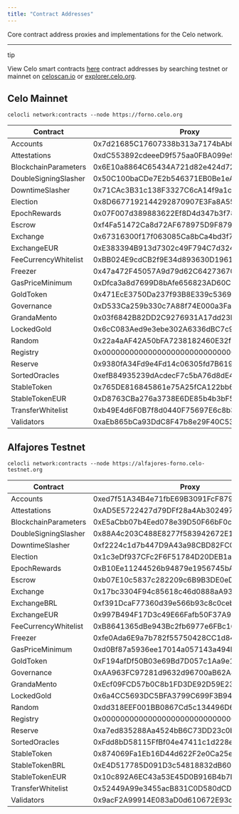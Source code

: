 ```yaml
---
title: "Contract Addresses"
---
```


Core contract address proxies and implementations for the Celo network.

---

tip

View Celo smart contracts [here](https://github.com/celo-org/celo-monorepo/tree/master/packages/protocol/contracts) contract addresses by searching testnet or mainnet on [celoscan.io](https://celoscan.io/) or [explorer.celo.org](https://explorer.celo.org/).

## Celo Mainnet[](#celo-mainnet "Direct link to heading")

```
celocli network:contracts --node https://forno.celo.org

```

| Contract             | Proxy                                      | Implementation                             |
| -------------------- | ------------------------------------------ | ------------------------------------------ |
| Accounts             | 0x7d21685C17607338b313a7174bAb6620baD0aaB7 | 0xd0C0183682102C2a84f37e8C90063A25cCe044fF |
| Attestations         | 0xdC553892cdeeeD9f575aa0FBA099e5847fd88D20 | 0x1EC3366D384ee7996F2F70B67A65C5d54Ce96040 |
| BlockchainParameters | 0x6E10a8864C65434A721d82e424d727326F9d5Bfa | 0xDEfbc89482cd36B98d1b506Cc56Dd2AF74217955 |
| DoubleSigningSlasher | 0x50C100baCDe7E2b546371EB0Be1eACcf0A6772ec | 0x4Bb82B5862Beb483Fdb762EC4A6cB60953568A12 |
| DowntimeSlasher      | 0x71CAc3B31c138F3327C6cA14f9a1c8d752463fDd | 0x9ebB6A46149a43C9D1B12EfdC068b969eCA7246F |
| Election             | 0x8D6677192144292870907E3Fa8A5527fE55A7ff6 | 0xAaa9CB9f0afCc60d8fb21F82D5D47c4557924115 |
| EpochRewards         | 0x07F007d389883622Ef8D4d347b3f78007f28d8b7 | 0x563BA8Ed56bd32a964831aB6AfF1E53238177eDA |
| Escrow               | 0xf4Fa51472Ca8d72AF678975D9F8795A504E7ada5 | 0x7C98cc3Ad12058E8E37160Fb72f8ff557d742a54 |
| Exchange             | 0x67316300f17f063085Ca8bCa4bd3f7a5a3C66275 | 0xEDF3F7e01037e4583de2659C5e243621Ea2501A4 |
| ExchangeEUR          | 0xE383394B913d7302c49F794C7d3243c429d53D1d | 0x622833AB6E9501C9072d2c706c60AaB5Ff0234d9 |
| FeeCurrencyWhitelist | 0xBB024E9cdCB2f9E34d893630D19611B8A5381b3c | 0xc301efebAe9c517eA81f87d2CF2Ff0A87caaBc83 |
| Freezer              | 0x47a472F45057A9d79d62C6427367016409f4fF5A | 0xa79cDb272799175A118A4Ce49ceCBF3eC86649e6 |
| GasPriceMinimum      | 0xDfca3a8d7699D8bAfe656823AD60C17cb8270ECC | 0x7C4194dF1Dbdb5ca737B7d457bB00176f8A52361 |
| GoldToken            | 0x471EcE3750Da237f93B8E339c536989b8978a438 | 0x4DdeB8F7041aB3260c6ec5Afb6FEab0650F4ABB4 |
| Governance           | 0xD533Ca259b330c7A88f74E000a3FaEa2d63B7972 | 0xe6F77e6c1Df6Aea40923659C0415d82119F34882 |
| GrandaMento          | 0x03f6842B82DD2C9276931A17dd23D73C16454a49 | 0x5B2C9E7932B08D8F2Ce70ef9E5c98528256f9aB4 |
| LockedGold           | 0x6cC083Aed9e3ebe302A6336dBC7c921C9f03349E | 0x6B51e3BD4E1E8Df315766F93499B42978B110CEa |
| Random               | 0x22a4aAF42A50bFA7238182460E32f15859c93dfe | 0xE43ea9C641a2af9959CaEEe54aDB089F65457028 |
| Registry             | 0x000000000000000000000000000000000000ce10 | 0x203fdf86A00999107Df531fa00b4bA81d674cb66 |
| Reserve              | 0x9380fA34Fd9e4Fd14c06305fd7B6199089eD4eb9 | 0xc683e6f77B58D814B31F8661331EbDf63785D607 |
| SortedOracles        | 0xefB84935239dAcdecF7c5bA76d8dE40b077B7b33 | 0xaf5D514bB94023C9Af979821F59A5Eecde0986EF |
| StableToken          | 0x765DE816845861e75A25fCA122bb6898B8B1282a | 0x18E6BFDc909063F7445E410a5495264619495bCB |
| StableTokenEUR       | 0xD8763CBa276a3738E6DE85b4b3bF5FDed6D6cA73 | 0x09933e89986FeA776C3Be3556dBF9BA23c240bB3 |
| TransferWhitelist    | 0xb49E4d6F0B7f8d0440F75697E6c8b37E09178BCF |                                            |
| Validators           | 0xaEb865bCa93DdC8F47b8e29F40C5399cE34d0C58 | 0x8dF7ad6a1870766BBC9F0b8C38F8Db73126d2ddc |

## Alfajores Testnet[](#alfajores-testnet "Direct link to heading")

```
celocli network:contracts --node https://alfajores-forno.celo-testnet.org

```

| Contract             | Proxy                                      | Implementation                             |
| -------------------- | ------------------------------------------ | ------------------------------------------ |
| Accounts             | 0xed7f51A34B4e71fbE69B3091FcF879cD14bD73A9 | 0x7CC2e978a3FF0ebeb3725360d607269c6311cab4 |
| Attestations         | 0xAD5E5722427d79DFf28a4Ab30249729d1F8B4cc0 | 0xcc6fd87e98b5d6e8D44F0154d3cF7b4b9FB8A013 |
| BlockchainParameters | 0xE5aCbb07b4Eed078e39D50F66bF0c80cF1b93abe | 0xbc4c0e92ac0a588DF2712E3425723fe22361966f |
| DoubleSigningSlasher | 0x88A4c203C488E8277f583942672E1aF77e2B5040 | 0xF06EF728067dd7b5CC752DC0C787dABECcBfC82e |
| DowntimeSlasher      | 0xf2224c1d7b447D9A43a98CBD82FCCC0eF1c11CC5 | 0xdF3d2CD57090B3B6C15c18Ec7C1E33DCF565B449 |
| Election             | 0x1c3eDf937CFc2F6F51784D20DEB1af1F9a8655fA | 0xFe93Ce26D492acD1cEEB3a63993C4F3C588BC6A9 |
| EpochRewards         | 0xB10Ee11244526b94879e1956745bA2E35AE2bA20 | 0xd894682B96B1E5954223e0554afad14b2a93cDdb |
| Escrow               | 0xb07E10c5837c282209c6B9B3DE0eDBeF16319a37 | 0x621cf2974c6DBdb8a33b633866795107D47Fe598 |
| Exchange             | 0x17bc3304F94c85618c46d0888aA937148007bD3C | 0xbe632C8756294DbAc9863703eC7E3759141350cF |
| ExchangeBRL          | 0xf391DcaF77360d39e566b93c8c0ceb7128fa1A08 | 0xA34f9A8f5b600085cB3f2056Fe292aD96Aef1c39 |
| ExchangeEUR          | 0x997B494F17D3c49E66Fafb50F37A972d8Db9325B | 0x4A3ACB12178B40d8cA2b719cBa6BCAE0e8E31F4C |
| FeeCurrencyWhitelist | 0xB8641365dBe943Bc2fb6977e6FBc1630EF47dB5a | 0xe7888E7D90d475260970C58d2bB9d181259de505 |
| Freezer              | 0xfe0Ada6E9a7b782f55750428CC1d8428Cd83C3F1 | 0x423A32Ee1AF793DF26c4aEe7e36441C00C29e280 |
| GasPriceMinimum      | 0xd0Bf87a5936ee17014a057143a494Dc5C5d51E5e | 0x6A0F33AD4c641f57ac2B1eA1cD457a83a578f82D |
| GoldToken            | 0xF194afDf50B03e69Bd7D057c1Aa9e10c9954E4C9 | 0xF469829b3b0D7f696720B34BDE0284E628bD448e |
| Governance           | 0xAA963FC97281d9632d96700aB62A4D1340F9a28a | 0x88CdC239B61c5E5e1aCF31ca35AE015FF1a1706f |
| GrandaMento          | 0xEcf09FCD57b0C8b1FD3DE92D59E234b88938485B | 0x9906CC9EfD28892c9d35B8a0711E5222DB9AA36a |
| LockedGold           | 0x6a4CC5693DC5BFA3799C699F3B941bA2Cb00c341 | 0xbd0b5709e863038C6ef388E6c873ae2df00c18F2 |
| Random               | 0xdd318EEF001BB0867Cd5c134496D6cF5Aa32311F | 0x67c6829506DdF66Ed824Fd1cCC40665588Bc4631 |
| Registry             | 0x000000000000000000000000000000000000ce10 | 0x33011E0a33AF1F757396f2a5A1F2158bEd179Dfd |
| Reserve              | 0xa7ed835288Aa4524bB6C73DD23c0bF4315D9Fe3e | 0xbb1CF1ceEe58dcB7Bb2B579B7860E4F25FdD803F |
| SortedOracles        | 0xFdd8bD58115FfBf04e47411c1d228eCC45E93075 | 0x342fBA470eeDA23f0C5411362711c7D2040Bd531 |
| StableToken          | 0x874069Fa1Eb16D44d622F2e0Ca25eeA172369bC1 | 0xD2e63f44565ceD986ce4FcD6119558e5ccF5b7cB |
| StableTokenBRL       | 0xE4D517785D091D3c54818832dB6094bcc2744545 | 0x563A525fF02f7c4a6607c99f3D9C8c62621b7Fc1 |
| StableTokenEUR       | 0x10c892A6EC43a53E45D0B916B4b7D383B1b78C0F | 0xfE52C5E855268B48cCcF8f0C68a608bdf4Af3001 |
| TransferWhitelist    | 0x52449A99e3455acB831C0D580dCDAc8B290d5182 |                                            |
| Validators           | 0x9acF2A99914E083aD0d610672E93d14b0736BBCc | 0xbE94e2bA7360677AaC1C8E412C9ED834BA4fE12d |